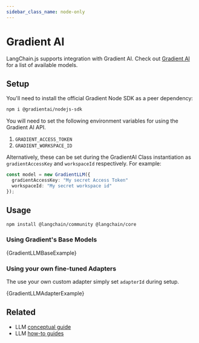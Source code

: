 ```yaml
---
sidebar_class_name: node-only
---
```


# Gradient AI

LangChain.js supports integration with Gradient AI. Check out [Gradient AI](https://docs.gradient.ai/docs) for a list of available models.

## Setup

You'll need to install the official Gradient Node SDK as a peer dependency:

```bash npm2yarn
npm i @gradientai/nodejs-sdk
```

You will need to set the following environment variables for using the Gradient AI API.

1. `GRADIENT_ACCESS_TOKEN`
2. `GRADIENT_WORKSPACE_ID`

Alternatively, these can be set during the GradientAI Class instantiation as `gradientAccessKey` and `workspaceId` respectively.
For example:

```typescript
const model = new GradientLLM({
  gradientAccessKey: "My secret Access Token"
  workspaceId: "My secret workspace id"
});
```

## Usage


<IntegrationInstallTooltip></IntegrationInstallTooltip>

```bash npm2yarn
npm install @langchain/community @langchain/core
```


### Using Gradient's Base Models

<CodeBlock language="typescript">{GradientLLMBaseExample}</CodeBlock>

### Using your own fine-tuned Adapters

The use your own custom adapter simply set `adapterId` during setup.

<CodeBlock language="typescript">{GradientLLMAdapterExample}</CodeBlock>

## Related

- LLM [conceptual guide](/docs/concepts/#llms)
- LLM [how-to guides](/docs/how_to/#llms)
